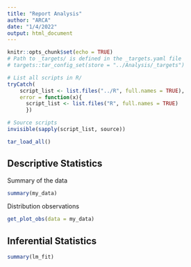 ```yaml
---
title: "Report Analysis"
author: "ARCA"
date: "1/4/2022"
output: html_document
---
```


```r
knitr::opts_chunk$set(echo = TRUE)
# Path to _targets/ is defined in the _targets.yaml file
# targets::tar_config_set(store = "../Analysis/_targets")

# List all scripts in R/
tryCatch(
    script_list <- list.files("../R", full.names = TRUE),
    error = function(x){
      script_list <- list.files("R", full.names = TRUE)
      })

# Source scripts
invisible(sapply(script_list, source))

tar_load_all()
```

## Descriptive Statistics

Summary of the data
```r
summary(my_data)
```

Distribution observations
```r
get_plot_obs(data = my_data)
```

## Inferential Statistics
```r
summary(lm_fit)
```










